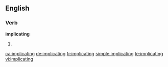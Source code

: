 ==English==

===Verb===
'''implicating'''

# {{present participle of|implicate}}

[[ca:implicating]]
[[de:implicating]]
[[fr:implicating]]
[[simple:implicating]]
[[te:implicating]]
[[vi:implicating]]